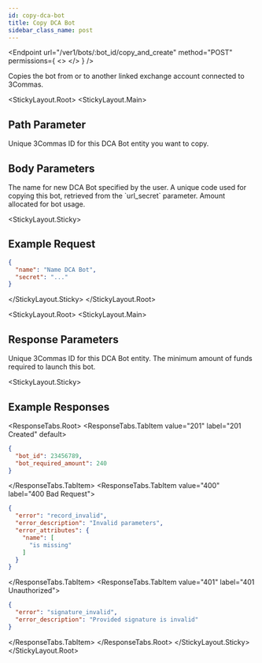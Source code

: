 ```yaml
---
id: copy-dca-bot
title: Copy DCA Bot
sidebar_class_name: post
---
```



<Endpoint
  url="/ver1/bots/:bot_id/copy_and_create"
  method="POST"
  permissions={
    <>
      <Permission title="Permission" description="BOTS_WRITE" />
      <Permission title="Security" description="SIGNED" />
    </>
  }
/>

Copies the bot from or to another linked exchange account connected to 3Commas.

<Separator />

<StickyLayout.Root>
<StickyLayout.Main>

## Path Parameter

<ApiParam name='bot_id' type='integer' id="bot_id" required>
  Unique 3Commas ID for this DCA Bot entity you want to copy.
</ApiParam>

## Body Parameters

<ApiParam name='name' type='string' id="name" required>
   The name for new DCA Bot specified by the user.
</ApiParam>

<ApiParam name='secret' type='string' id="secret" required>
    A unique code used for copying this bot, retrieved from the `url_secret` parameter.
</ApiParam>

<ApiParam name='amount' type='number' id="amount" required>
    Amount allocated for bot usage.
</ApiParam>
</StickyLayout.Main>

<StickyLayout.Sticky>

## Example Request

```json title="POST /ver1/bots/12345678/copy_and_create"
{
  "name": "Name DCA Bot",
  "secret": "..."
}
```
</StickyLayout.Sticky>
</StickyLayout.Root>

<StickyLayout.Root>
<StickyLayout.Main>

## Response Parameters 

<ApiParam name='bot_id' type='number' id="bot_id">
    Unique 3Commas ID for this DCA Bot entity.
</ApiParam>

<ApiParam name='bot_required_amount' type='number' id="bot_required_amount">
    The minimum amount of funds required to launch this bot.
</ApiParam>
</StickyLayout.Main>

<StickyLayout.Sticky>

## Example Responses
  <ResponseTabs.Root>
        <ResponseTabs.TabItem value="201" label="201 Created" default>
```json
{
  "bot_id": 23456789,
  "bot_required_amount": 240
}
```
</ResponseTabs.TabItem>
<ResponseTabs.TabItem value="400" label="400 Bad Request">
```json
{
  "error": "record_invalid",
  "error_description": "Invalid parameters",
  "error_attributes": {
    "name": [
      "is missing"
    ]
  }
}
```
  </ResponseTabs.TabItem>
<ResponseTabs.TabItem value="401" label="401 Unauthorized">
```json
{
  "error": "signature_invalid",
  "error_description": "Provided signature is invalid"
}
```
</ResponseTabs.TabItem>
</ResponseTabs.Root>
   </StickyLayout.Sticky>
</StickyLayout.Root>

